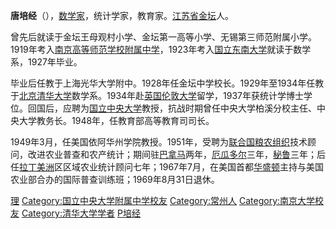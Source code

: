 {{unreferenced|time=2016-11-10T15:11:27+00:00}}
'''唐培经'''（{{Bd|1903年|4月30日|1988年|10月}}），[[数学家|数学家]]，统计学家，教育家。[[江苏省|江苏省]][[金坛|金坛]]人。

曾先后就读于金坛王母观村小学、金坛第一高等小学、无锡第三师范附属小学。1919年考入[[南京高等师范学校附属中学|南京高等师范学校附属中学]]，1923年考入[[国立东南大学|国立东南大学]]就读于数学系，1927年毕业。

毕业后任教于上海光华大学附中。1928年任金坛中学校长。1929年至1934年任教于[[北京|北京]][[清华大学|清华大学]]数学系。1934年赴[[英国|英国]][[伦敦大学|伦敦大学]]留学，1937年获统计学博士学位。回国后，应聘为[[国立中央大学_(南京)|国立中央大学]]教授，抗战时期曾任中央大学柏溪分校主任、中央大学教务长。1948年，任教育部高等教育司司长。

1949年3月，任美国依阿华州学院教授。1951年，受聘为[[联合国粮农组织|联合国粮农组织]]技术顾问，改进农业普查和农产统计；期间驻[[巴拿马|巴拿马]]两年，[[厄瓜多尔|厄瓜多尔]]三年，[[秘鲁|秘鲁]]三年；后任[[拉丁美洲|拉丁美洲]]区区域农业统计顾问七年；1967年7月，在美国首都[[华盛顿哥伦比亚特区|华盛顿]]主持与美国农业部合办的国际普查训练班；1969年8月31日退休。


[[Category:國立中央大學大陸時期校友|理]]
[[Category:国立中央大学附属中学校友|Category:国立中央大学附属中学校友]]

{{DEFAULTSORT:T唐}}

[[Category:常州人|Category:常州人]]
[[Category:南京大学校友|Category:南京大学校友]]
[[Category:清华大学学者|Category:清华大学学者]]
[[Category:唐姓|P培经]]
